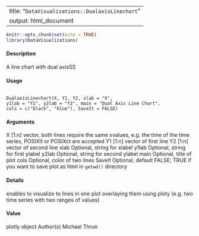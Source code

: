   
---
title: "``DataVisualizations::DualaxisLinechart ``"
output: html_document
---



```r
knitr::opts_chunk$set(echo = TRUE)
library(DataVisualizations)
```

#### Description

A line chart with dual axisSS

#### Usage

<pre><code>
DualaxisLinechart(X, Y1, Y2, xlab = "X",
y1lab = "Y1", y2lab = "Y2", main = "Dual Axis Line Chart",
cols = c("black", "blue"), SaveIt = FALSE)
</code></pre>

#### Arguments
X [1:n] vector, both lines require the same xvalues, e.g. the time of the time series,
POSIXlt or POSIXct are accepted
Y1 [1:n] vector of first line
Y2 [1:n] vector of second line
xlab Optional, string for xlabel
y1lab Optional, string for first ylabel
y2lab Optional, string for second ylabel
main Optional, title of plot
cols Optional, color of two lines
SaveIt Optional, default FALSE; TRUE if you want to save plot as html in ``getwd()`` directory


#### Details
enables to visualize to lines in one plot overlaying them using ploty (e.g. two time series with two
ranges of values)

#### Value
plotly object
Author(s)
Michael Thrun

